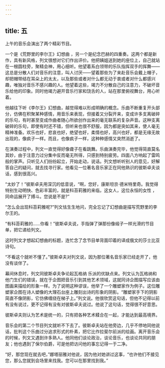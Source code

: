 ```yaml
---
---
---
```

title: 五
---




上午的音乐会演出了两个精彩节目。

一个是《荒野里的李尔王》幻想曲 ，另一个是纪念巴赫的四重奏。这两个都是新作，具有新风格，列文很想对它们作出评价。他把姨姐送到她的座位上，自己就站在一根圆柱旁，聚精会神，用心细听。他望着系白领带的乐队指挥双手的挥舞——这总是分散人们对音乐的注意，叫人讨厌——望着那些为了来赴音乐会戴上帽子，却把帽带结在耳朵上的太太，以及那些或者对什么都无动于衷或者对什么都感兴趣，唯独对音乐不感兴趣的人。他望着这些，竭力不分散自己的注意力，不破坏音乐给他的印象。同时他竭力避开音乐行家和饶舌的人，站在那里俯视舞台，用心听着。

他越往下听《李尔王》幻想曲，越觉得难以形成明确的概念。乐曲不断重复开头部分，仿佛在积聚某种感情，用音乐来表现，但接着又分裂开来，变成许多支离破碎的乐句，有时甚至变成作曲者随心所欲创作出来的毫无联系的复杂声音。这种支离破碎的乐句，即使有时还不错，但听来也很不舒服，因为都是突如其来，使人毫无精神准备。欢乐也好，悲哀也好，绝望也好，柔情也好，高兴也好，都是无缘无故出现的，像疯子一样。而且，也像疯子一样，这种种感情又突然消逝了。

在演奏过程中，列文一直觉得好像聋子在看跳舞。乐曲演奏完毕，他觉得简直莫名其妙，由于注意力过分集中反而毫无所得，只感到特别疲劳。四面八方响起了雷鸣般的掌声。只听见人们纷纷起立，开始走动，说话。列文想听听别人的意见，好解答自己的疑问，就去找寻行家。他看见一位著名音乐家正在同他熟识的彼斯卓夫谈话，感到很高兴。

“太妙了！”彼斯卓夫用深沉的低音说，“啊，您好，康斯坦京·德米特里奇。我觉得特别生动明快、色彩丰富的，就是科苔莉雅的来临，这女人，这位永恒的女性 ，同命运展开了搏斗。您说是不是?”

“怎么会出现科苔莉雅呢?”列文怯生生地问，完全忘记了幻想曲是描写荒野里的李尔王的。

“有科苔莉雅的……你看！”彼斯卓夫说，手指弹了弹那份像缎子一样光滑的节目单，把它递给列文。

这时列文才想起幻想曲的标题，连忙念了念节目单背面印着的译成俄文的莎士比亚诗句。

“不看这个就听不懂了。”彼斯卓夫对列文说，因为那位著名音乐家已经走开了，他没有谈伴了。

幕间休息时，列文同彼斯卓夫争论起瓦格纳 乐派的优缺点来。列文认为瓦格纳和他门生们的错误，就在于企图把音乐引到其他艺术领域，这就同诗企图描写应该由图画来描绘的形象一样。为了说明这种谬误，他举了一个雕塑家作为例子。这位雕塑家企图在诗人塑像的大理石台座上雕刻出诗的形象的阴影。“雕塑家手下的阴影简直不像阴影，它仿佛缠绕在梯子上。”列文说。他很欣赏这句话，但他不记得以前有没有说过，更不记得有没有对彼斯卓夫说过。他说了这句话，觉得很不好意思。

彼斯卓夫则认为艺术是统一的，只有把各种艺术糅合在一起，才能达到最高境界。

音乐会的第二个节目列文就听不下去了。彼斯卓夫站在他旁边，几乎不停地同他说话，批判这个乐曲过分追求形式的朴素，把它比作拉斐尔前派的绘画。离开音乐会的时候，列文又遇到许多熟人。他同他们谈论政治，谈论音乐，也谈论共同的朋友；他也遇到了保尔伯爵，可是他把访问他的事忘记得一于二净。

“好，那您现在就去吧，”娜塔丽雅对他说，因为他对她讲过这事，“也许他们不接见您，那么您就到会场里来找我。您可以在那里找到我。”